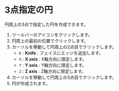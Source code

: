 
# 3点指定の円

円周上の3点で指定した円を作成できます。

<KinouGaiyou shortcut='' command='Three-Point Circle' button='ツールバー' />

1. ツールバーのアイコンをクリックします。
2. 円周上の最初の位置でクリックします。
3. カーソルを移動して円周上の2点目でクリックします。
   - `K` : **Knife** : フェイスにエッジを追加します。
   - `X` : **X axis** : X軸方向に限定します。
   - `Y` : **Y axis** : Y軸方向に限定します。
   - `Z` : **Z axis** : Z軸方向に限定します。
4. カーソルを移動して円周上の3点目でクリックします。
5. 円が作成されます。

